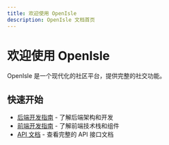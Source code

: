 ```yaml
---
title: 欢迎使用 OpenIsle
description: OpenIsle 文档首页
---
```


# 欢迎使用 OpenIsle

OpenIsle 是一个现代化的社区平台，提供完整的社交功能。

## 快速开始

- [后端开发指南](/docs/backend) - 了解后端架构和开发
- [前端开发指南](/docs/frontend) - 了解前端技术栈和组件
- [API 文档](/docs/openapi) - 查看完整的 API 接口文档
